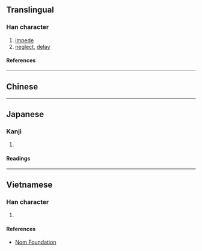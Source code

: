 {{also|悮}}
{{character info/new}}
==Translingual==

===Han character===
{{Han char|rn=61|rad=心|as=07|sn=10|four=|canj=PRVK|ids=⿰忄吳}}

# [[impede]]
# [[neglect]], [[delay]]

====References====
{{Han ref|kx=0388.040|dkj=10679|dj=0720.210|hdz=42305.050|uh=609E}}

----

==Chinese==
{{zh-see|誤|v}}

----

==Japanese==

===Kanji===
{{ja-kanji|grade=|rs=心07}}

# {{rfdef|ja|sort=心07}}

====Readings====
{{ja-readings
|on=ご
|kun=あやまる
}}

----

==Vietnamese==

===Han character===
{{vi-readings|rs=心07|reading=[[ngố]], [[ngộ]], [[ngô]]}}

# {{rfdef|vi|sort=心07}}

====References====
* [http://nomfoundation.org/common/nom_details.php?codepoint=609e Nom Foundation]